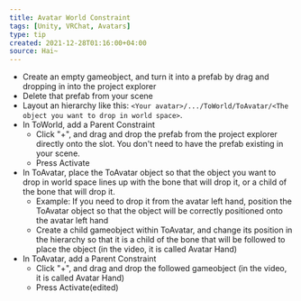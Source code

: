 ```yaml
---
title: Avatar World Constraint
tags: [Unity, VRChat, Avatars]
type: tip
created: 2021-12-28T01:16:00+04:00
source: Hai~
---
```


- Create an empty gameobject, and turn it into a prefab by drag and dropping in into the project explorer
- Delete that prefab from your scene
- Layout an hierarchy like this: `<Your avatar>/.../ToWorld/ToAvatar/<The object you want to drop in world space>`.
- In ToWorld, add a Parent Constraint
    - Click "+", and drag and drop the prefab from the project explorer directly onto the slot. You don't need to have the prefab existing in your scene.
    - Press Activate
- In ToAvatar, place the ToAvatar object so that the object you want to drop in world space lines up with the bone that will drop it, or a child of the bone that will drop it.
    - Example: If you need to drop it from the avatar left hand, position the ToAvatar object so that the object will be correctly positioned onto the avatar left hand
    - Create a child gameobject within ToAvatar, and change its position in the hierarchy so that it is a child of the bone that will be followed to place the object (in the video, it is called Avatar Hand)
- In ToAvatar, add a Parent Constraint
    - Click "+", and drag and drop the followed gameobject (in the video, it is called Avatar Hand)
    - Press Activate(edited)